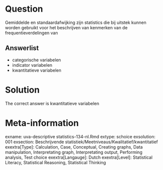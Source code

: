 Question
========

Gemiddelde en standaardafwijking zijn statistics die bij uitstek kunnen worden gebruikt voor het beschrijven van kenmerken van de frequentieverdelingen van 

Answerlist
----------
* categorische variabelen
* indicator variabelen
* kwantitatieve variabelen

Solution
========

The correct answer is  kwantitatieve variabelen 

Meta-information
================
exname: uva-descriptive statistics-134-nl.Rmd 
extype: schoice 
exsolution: 001 
exsection: Beschrijvende statistiek/Meetniveaus/Kwalitatief/kwantitatief
exextra[Type]: Calculation, Case, Conceptual, Creating graphs, Data manipulation, Interpretating graph, Interpretating output, Performing analysis, Test choice 
exextra[Langauge]: Dutch 
exextra[Level]: Statistical Literacy, Statistical Reasoning, Statistical Thinking 
